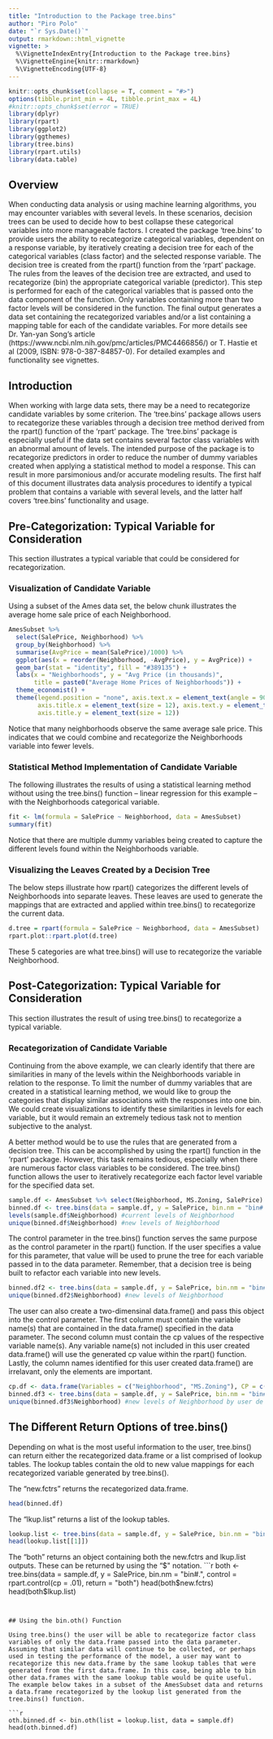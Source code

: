 ```yaml
---
title: "Introduction to the Package tree.bins"
author: "Piro Polo"
date: "`r Sys.Date()`"
output: rmarkdown::html_vignette
vignette: >
  %\VignetteIndexEntry{Introduction to the Package tree.bins}
  %\VignetteEngine{knitr::rmarkdown}
  %\VignetteEncoding{UTF-8}
---
```


```r
knitr::opts_chunk$set(collapse = T, comment = "#>")
options(tibble.print_min = 4L, tibble.print_max = 4L)
#knitr::opts_chunk$set(error = TRUE)
library(dplyr)
library(rpart)
library(ggplot2)
library(ggthemes)
library(tree.bins)
library(rpart.utils)
library(data.table)
```


## Overview
When conducting data analysis or using machine learning algorithms, you may encounter variables with several levels. In these scenarios, decision trees can be used to decide how to best collapse these categorical variables into more manageable factors. I created the package 'tree.bins' to provide users the ability to recategorize categorical variables, dependent on a response variable, by iteratively creating a decision tree for each of the categorical variables (class factor) and the selected response variable. The decision tree is created from the rpart() function from the 'rpart' package. The rules from the leaves of the decision tree are extracted, and used to recategorize (bin) the appropriate categorical variable (predictor). This step is performed for each of the categorical variables that is passed onto the data component of the function. Only variables containing more than two factor levels will be considered in the function. The final output generates a data set containing the recategorized variables and/or a list containing a mapping table for each of the candidate variables. For more details see Dr. Yan-yan Song's article (https://www.ncbi.nlm.nih.gov/pmc/articles/PMC4466856/) or T. Hastie et al (2009, ISBN: 978-0-387-84857-0). For detailed examples and functionality see vignettes. 


## Introduction
When working with large data sets, there may be a need to recategorize candidate variables by some criterion. The 'tree.bins' package allows users to recategorize these variables through a decision tree method derived from the rpart() function of the 'rpart' package. The 'tree.bins' package is especially useful if the data set contains several factor class variables with an abnormal amount of levels. The intended purpose of the package is to recategorize predictors in order to reduce the number of dummy variables created when applying a statistical method to model a response. This can result in more parsimonious and/or accurate modeling results. The first half of this document illustrates data analysis procedures to identify a typical problem that contains a variable with several levels, and the latter half covers  'tree.bins' functionality and usage. 

## Pre-Categorization: Typical Variable for Consideration
This section illustrates a typical variable that could be considered for recategorization.

### Visualization of Candidate Variable
Using a subset of the Ames data set, the below chunk illustrates the average home sale price of each Neighborhood. 

```r
AmesSubset %>% 
  select(SalePrice, Neighborhood) %>% 
  group_by(Neighborhood) %>% 
  summarise(AvgPrice = mean(SalePrice)/1000) %>% 
  ggplot(aes(x = reorder(Neighborhood, -AvgPrice), y = AvgPrice)) +
  geom_bar(stat = "identity", fill = "#389135") + 
  labs(x = "Neighborhoods", y = "Avg Price (in thousands)", 
       title = paste0("Average Home Prices of Neighborhoods")) +
  theme_economist() +
  theme(legend.position = "none", axis.text.x = element_text(angle = 90, hjust = 1, size = 8),
        axis.title.x = element_text(size = 12), axis.text.y = element_text(size = 9),
        axis.title.y = element_text(size = 12))
```

Notice that many neighborhoods observe the same average sale price. This indicates that we could combine and recategorize the Neighborhoods variable into fewer levels. 

### Statistical Method Implementation of Candidate Variable
The following illustrates the results of using a statistical learning method without using the tree.bins() function – linear regression for this example – with the Neighborhoods categorical variable. 

```r
fit <- lm(formula = SalePrice ~ Neighborhood, data = AmesSubset)
summary(fit)
```

Notice that there are multiple dummy variables being created to capture the different levels found within the Neighborhoods variable. 

### Visualizing the Leaves Created by a Decision Tree
The below steps illustrate how rpart() categorizes the different levels of Neighborhoods into separate leaves. These leaves are used to generate the mappings that are extracted and applied within tree.bins() to recategorize the current data. 

```r
d.tree = rpart(formula = SalePrice ~ Neighborhood, data = AmesSubset)
rpart.plot::rpart.plot(d.tree)
```

These 5 categories are what tree.bins() will use to recategorize the variable Neighborhood.

## Post-Categorization: Typical Variable for Consideration
This section illustrates the result of using tree.bins() to recategorize a typical variable.

### Recategorization of Candidate Variable
Continuing from the above example, we can clearly identify that there are similarities in many of the levels within the Neighborhoods variable in relation to the response. To limit the number of dummy variables that are created in a statistical learning method, we would like to group the categories that display similar associations with the responses into one bin. We could create visualizations to identify these similarities in levels for each variable, but it would remain an extremely tedious task not to mention subjective to the analyst. 

A better method would be to use the rules that are generated from a decision tree. This can be accomplished by using the rpart() function in the 'rpart' package. However, this task remains tedious, especially when there are numerous factor class variables to be considered. The tree.bins() function allows the user to iteratively recategorize each factor level variable for the specified data set. 

```r
sample.df <- AmesSubset %>% select(Neighborhood, MS.Zoning, SalePrice)
binned.df <- tree.bins(data = sample.df, y = SalePrice, bin.nm = "bin#.", return = "new.fctrs")
levels(sample.df$Neighborhood) #current levels of Neighborhood
unique(binned.df$Neighborhood) #new levels of Neighborhood
```

The control parameter in the tree.bins() function serves the same purpose as the control parameter in the rpart() function. If the user specifies a value for this parameter, that value will be used to prune the tree for each variable passed in to the data parameter. Remember, that a decision tree is being built to refactor each variable into new levels. 

```r
binned.df2 <- tree.bins(data = sample.df, y = SalePrice, bin.nm = "bin#.", control = rpart.control(cp = .001), return = "new.fctrs")
unique(binned.df2$Neighborhood) #new levels of Neighborhood
```

The user can also create a two-dimensinal data.frame() and pass this object into the control parameter. The first column must contain the variable name(s) that are contained in the data.frame() specified in the data parameter. The second column must contain the cp values of the respective variable name(s). Any variable name(s) not included in this user created data.frame() will use the generated cp value within the rpart() function. Lastly, the column names identified for this user created data.frame() are irrelavant, only the elements are important.

```r
cp.df <- data.frame(Variables = c("Neighborhood", "MS.Zoning"), CP = c(.001, .2))
binned.df3 <- tree.bins(data = sample.df, y = SalePrice, bin.nm = "bin#.", control = cp.df, return = "new.fctrs")
unique(binned.df3$Neighborhood) #new levels of Neighborhood by user de
```

## The Different Return Options of tree.bins() 
Depending on what is the most useful information to the user, tree.bins() can return either the recategorized data.frame or a list comprised of lookup tables. The lookup tables contain the old to new value mappings for each recategorized variable generated by tree.bins().

The "new.fctrs" returns the recategorized data.frame.

```r
head(binned.df)
```

The "lkup.list" returns a list of the lookup tables.

```r
lookup.list <- tree.bins(data = sample.df, y = SalePrice, bin.nm = "bin#.", control = rpart.control(cp = .01), return = "lkup.list")
head(lookup.list[[1]])
```

The "both" returns an object containing both the new.fctrs and lkup.list outputs. These can be returned by using the "$" notation. 
```r
both <- tree.bins(data = sample.df, y = SalePrice, bin.nm = "bin#.", control = rpart.control(cp = .01), return = "both")
head(both$new.fctrs)
head(both$lkup.list)
```


## Using the bin.oth() Function

Using tree.bins() the user will be able to recategorize factor class variables of only the data.frame passed into the data parameter. Assuming that similar data will continue to be collected, or perhaps used in testing the performance of the model, a user may want to recategorize this new data.frame by the same lookup tables that were generated from the first data.frame. In this case, being able to bin other data.frames with the same lookup table would be quite useful. The example below takes in a subset of the AmesSubset data and returns a data.frame recategorized by the lookup list generated from the tree.bins() function. 

```r
oth.binned.df <- bin.oth(list = lookup.list, data = sample.df)
head(oth.binned.df)
```


